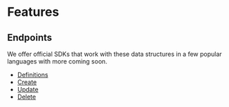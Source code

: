 # Features

## Endpoints

We offer official SDKs that work with these data structures in a few popular languages with more coming soon.

- [Definitions](/apidocs/features/definitions)
- [Create](/apidocs/features/create)
- [Update](/apidocs/features/update)
- [Delete](/apidocs/features/delete)
